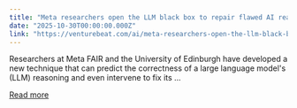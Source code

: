```yaml
---
title: "Meta researchers open the LLM black box to repair flawed AI reasoning"
date: "2025-10-30T00:00:00.000Z"
link: "https://venturebeat.com/ai/meta-researchers-open-the-llm-black-box-to-repair-flawed-ai-reasoning"
---
```


Researchers at Meta FAIR and the University of Edinburgh have developed a new technique that can predict the correctness of a large language model&#x27;s (LLM) reasoning and even intervene to fix its ...

[Read more](https://venturebeat.com/ai/meta-researchers-open-the-llm-black-box-to-repair-flawed-ai-reasoning)
